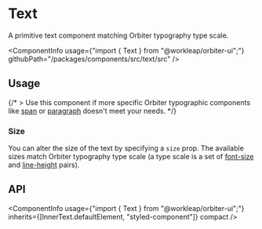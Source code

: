 
<Meta of={TextStories} />

# Text

<Tagline>A primitive text component matching Orbiter typography type scale.</Tagline>

<ComponentInfo
    usage={"import { Text } from \"@workleap/orbiter-ui\";"}
    githubPath="/packages/components/src/text/src"
/>

## Usage

{/* > Use this component if more specific Orbiter typographic components like [span](?path=/docs/html-span--example) or [paragraph](?path=/docs/paragraph--size) doesn't meet your needs. */}

### Size

You can alter the size of the text by specifying a `size` prop. The available sizes match Orbiter typography type scale (a type scale is a set of [font-size](?path=/docs/tokens--page#font-sizes) and [line-height](?path=/docs/tokens--page#line-heights) pairs).

<Canvas of={TextStories.Size} />

## API

<ComponentInfo
    usage={"import { Text } from \"@workleap/orbiter-ui\";"}
    inherits={[InnerText.defaultElement, "styled-component"]}
    compact
/>

<ArgTypes of={InnerText} sort="alpha" />
